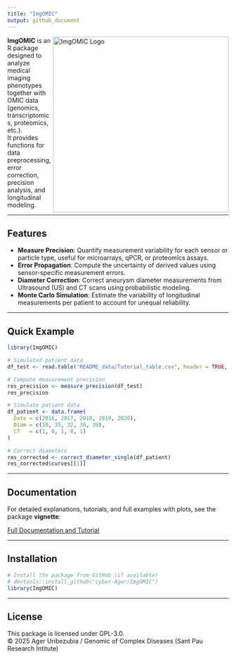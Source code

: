 ```yaml
---
title: "ImgOMIC"
output: github_document
---
```


<img src="logo/ImgOMIClogo.png" alt="ImgOMIC Logo" width="400" align="right"/>

**ImgOMIC** is an R package designed to analyze medical imaging phenotypes together with OMIC data (genomics, transcriptomics, proteomics, etc.).  
It provides functions for data preprocessing, error correction, precision analysis, and longitudinal modeling.



---

## Features

- **Measure Precision**: Quantify measurement variability for each sensor or particle type, useful for microarrays, qPCR, or proteomics assays.
- **Error Propagation**: Compute the uncertainty of derived values using sensor-specific measurement errors.
- **Diameter Correction**: Correct aneurysm diameter measurements from Ultrasound (US) and CT scans using probabilistic modeling.
- **Monte Carlo Simulation**: Estimate the variability of longitudinal measurements per patient to account for unequal reliability.

---

## Quick Example


```r
library(ImgOMIC)

# Simulated patient data
df_test <- read.table("README_data/Tutorial_table.csv", header = TRUE, sep = ",")

# Compute measurement precision
res_precision <- measure_precision(df_test)
res_precision

# Simulate patient data
df_patient <- data.frame(
  Date = c(2016, 2017, 2018, 2019, 2020),
  Diam = c(30, 35, 32, 36, 39),
  CT   = c(1, 0, 1, 0, 1)
)

# Correct diameters
res_corrected <- correct_diameter_single(df_patient)
res_corrected$curves[[1]]
```

---

## Documentation

For detailed explanations, tutorials, and full examples with plots, see the package **vignette**:

[Full Documentation and Tutorial](vignettes/documentation.md)

---

## Installation

```r
# Install the package from GitHub (if available)
# devtools::install_github("cyber-Ager/ImgOMIC")
library(ImgOMIC)
```


---

## License

This package is licensed under GPL-3.0.  
© 2025 Ager Uribezubia / Genomic of Complex Diseases (Sant Pau Research Intitute)
